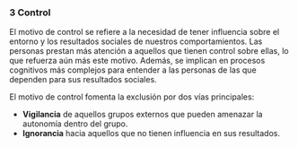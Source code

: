 ### 3 Control {.unnumbered #subtema2_2_3}

El motivo de control se refiere a la necesidad de tener influencia sobre el entorno y los resultados sociales de nuestros comportamientos. Las personas prestan más atención a aquellos que tienen control sobre ellas, lo que refuerza aún más este motivo. Además, se implican en procesos cognitivos más complejos para entender a las personas de las que dependen para sus resultados sociales.


El motivo de control fomenta la exclusión por dos vías principales:


* **Vigilancia** de aquellos grupos externos que pueden amenazar la autonomía dentro del grupo.
* **Ignorancia** hacia aquellos que no tienen influencia en sus resultados.
